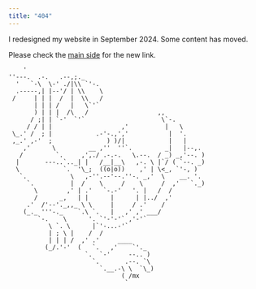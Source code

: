 ```yaml
---
title: "404"
---
```


```{=html}
<style>
    pre,code{
        background-color: var(--bg-color);
        color: var(--color-primary);
    }
</style>
```

::::{.row}
:::{.col-2}
:::

:::{.col-8}
I redesigned my website in September 2024. Some content has moved.  

Please check the [main side](https://mr.schochastics.net) for the new link.
```
    '
''---.  .-.   .--,;._
  '   `-\  \-' ./|\\ `'-.
  .-----,| |--'/ | \\    \
 /     | | |  /  |  \\   /
       | | | /   |   \`'`
       ) | | |  /\   /                   ,,
      / ;| | `-'  `'`                     \`-.
     / / | |                   ,'          |   \
 \_.' /  ; |            .-'-.,','           |  '.
 ,_.' ,-'  ;               ) )/|            |   |
    ,'      \         __ ,''  ''`.         _|   |--,.
   /         `.     ,',./ .-.-.   \.--.  / _) _,'--. )
  |       ---..`.._| |   /__|__\   ,-. \ |`/ ( `--. _)
  \            `.  '\_;  ((o|o))    ,' | \<_, `'-, )
   `.            \   ,-''.--'--.''-. _,'  \    __. '.
     `.          |  /    \     /    \     /  ,'   `._)
       \        ,' | .'   `-.-'   '. |   /  /
       /      _,   | |      |      | |../  ,'
     .'  /'--'._,,_ \ \     |     / .'    /
    (_._ '''-._    `.\ `.   |   ,' ,' ___/
        `-.    \      '. `'-'-'` ,'-'`
           \ `. \      |`'-...-'`
           | ; \ |    /  /
           | | | /  ,' .'     ____
          (_/.'-'  (   `.   ,'    `'._
                     `.  `-'     --.. )
                       `.       .--. `\
                         `.__.-\ \  `\_)
                               ( /mx
                                `
```
:::

:::{.col-2}

:::
::::
